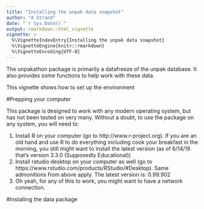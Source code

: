```yaml
---
title: "Installing the unpak data snapshot"
author: "A Strand"
date: "`r Sys.Date()`"
output: rmarkdown::html_vignette
vignette: >
  %\VignetteIndexEntry{Installing the unpak data snapshot}
  %\VignetteEngine{knitr::rmarkdown}
  %\VignetteEncoding{UTF-8}
---
```


The unpakathon package is primarily a datafreeze of the unpak database.  It also provides some functions to help work with these data.  

This vignette shows how to set up the environment

#Prepping your computer

This package is designed to work with any modern operating system, but has not been tested on very many.  Without a doubt, to use the package on any system, you will need to:

 1. Install R on your computer (go to http://www.r-project.org).  If you are an old hand and use R to do everything including cook your breakfast in the morning, you still might want to install the latest version (as of 6/14/16 that's version 3.3.0 (Supposedly Educational))
 2. Install rstudio desktop on your computer as well (go to https://www.rstudio.com/products/RStudio/#Desktop).  Same admonitions from above apply.  The latest version is: 0.99.902
 3. Oh yeah, for any of this to work, you might want to have a network connection.
 
 
 #Installing the data package
 
